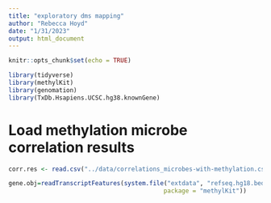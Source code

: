 ```yaml
---
title: "exploratory dms mapping"
author: "Rebecca Hoyd"
date: "1/31/2023"
output: html_document
---
```


```r
knitr::opts_chunk$set(echo = TRUE)

library(tidyverse)
library(methylKit)
library(genomation)
library(TxDb.Hsapiens.UCSC.hg38.knownGene)
```

# Load methylation microbe correlation results

```r
corr.res <- read.csv("../data/correlations_microbes-with-methylation.csv")

gene.obj=readTranscriptFeatures(system.file("extdata", "refseq.hg18.bed.txt", 
                                           package = "methylKit"))
```

